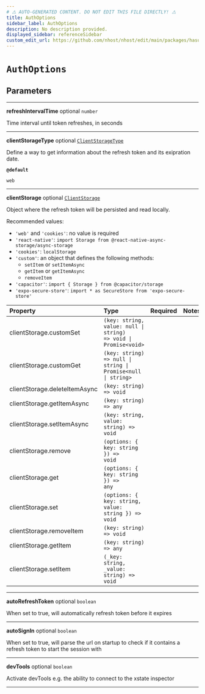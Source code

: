 ```yaml
---
# ⚠️ AUTO-GENERATED CONTENT. DO NOT EDIT THIS FILE DIRECTLY! ⚠️
title: AuthOptions
sidebar_label: AuthOptions
description: No description provided.
displayed_sidebar: referenceSidebar
custom_edit_url: https://github.com/nhost/nhost/edit/main/packages/hasura-auth-js/src/types/client.ts#L121
---
```


# `AuthOptions`

## Parameters

---

**<span className="parameter-name">refreshIntervalTime</span>** <span className="optional-status">optional</span> <code>number</code>

Time interval until token refreshes, in seconds

---

**<span className="parameter-name">clientStorageType</span>** <span className="optional-status">optional</span> [`ClientStorageType`](/reference/docgen/javascript/nhost-js/types/client-storage-type)

Define a way to get information about the refresh token and its exipration date.

**`@default`**

`web`

---

**<span className="parameter-name">clientStorage</span>** <span className="optional-status">optional</span> [`ClientStorage`](/reference/docgen/javascript/nhost-js/types/client-storage)

Object where the refresh token will be persisted and read locally.

Recommended values:

- `'web'` and `'cookies'`: no value is required
- `'react-native'`: `import Storage from @react-native-async-storage/async-storage`
- `'cookies'`: `localStorage`
- `'custom'`: an object that defines the following methods:
  - `setItem` or `setItemAsync`
  - `getItem` or `getItemAsync`
  - `removeItem`
- `'capacitor'`: `import { Storage } from @capacitor/storage`
- `'expo-secure-store'`: `import * as SecureStore from 'expo-secure-store'`

| Property                                                                                                  | Type                                                                                         | Required | Notes |
| :-------------------------------------------------------------------------------------------------------- | :------------------------------------------------------------------------------------------- | :------: | :---- |
| <span className="parameter-name"><span className="light-grey">clientStorage.</span>customSet</span>       | <code>(key: string, value: null &#124; string) =&gt; void &#124; Promise&lt;void&gt;</code>  |          |       |
| <span className="parameter-name"><span className="light-grey">clientStorage.</span>customGet</span>       | <code>(key: string) =&gt; null &#124; string &#124; Promise&lt;null &#124; string&gt;</code> |          |       |
| <span className="parameter-name"><span className="light-grey">clientStorage.</span>deleteItemAsync</span> | <code>(key: string) =&gt; void</code>                                                        |          |       |
| <span className="parameter-name"><span className="light-grey">clientStorage.</span>getItemAsync</span>    | <code>(key: string) =&gt; any</code>                                                         |          |       |
| <span className="parameter-name"><span className="light-grey">clientStorage.</span>setItemAsync</span>    | <code>(key: string, value: string) =&gt; void</code>                                         |          |       |
| <span className="parameter-name"><span className="light-grey">clientStorage.</span>remove</span>          | <code>(options: { key: string }) =&gt; void</code>                                           |          |       |
| <span className="parameter-name"><span className="light-grey">clientStorage.</span>get</span>             | <code>(options: { key: string }) =&gt; any</code>                                            |          |       |
| <span className="parameter-name"><span className="light-grey">clientStorage.</span>set</span>             | <code>(options: { key: string, value: string }) =&gt; void</code>                            |          |       |
| <span className="parameter-name"><span className="light-grey">clientStorage.</span>removeItem</span>      | <code>(key: string) =&gt; void</code>                                                        |          |       |
| <span className="parameter-name"><span className="light-grey">clientStorage.</span>getItem</span>         | <code>(key: string) =&gt; any</code>                                                         |          |       |
| <span className="parameter-name"><span className="light-grey">clientStorage.</span>setItem</span>         | <code>(\_key: string, \_value: string) =&gt; void</code>                                     |          |       |

---

**<span className="parameter-name">autoRefreshToken</span>** <span className="optional-status">optional</span> <code>boolean</code>

When set to true, will automatically refresh token before it expires

---

**<span className="parameter-name">autoSignIn</span>** <span className="optional-status">optional</span> <code>boolean</code>

When set to true, will parse the url on startup to check if it contains a refresh token to start the session with

---

**<span className="parameter-name">devTools</span>** <span className="optional-status">optional</span> <code>boolean</code>

Activate devTools e.g. the ability to connect to the xstate inspector

---
